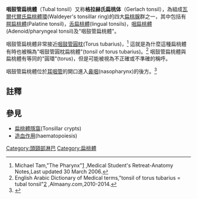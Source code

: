 {{NoteTA
|1=腭
}}
'''咽鼓管扁桃體'''（Tubal tonsil）又称'''格拉赫氏扁桃体'''（Gerlach tonsil），為組成[[瓦爾代爾氏扁桃體環|瓦爾代爾氏扁桃體環]](Waldeyer's tonsillar ring)的四大[[扁桃腺|扁桃腺]]群之一，其中包括有[[腭扁桃體|腭扁桃體]](Palatine tonsil)，[[舌扁桃體|舌扁桃體]](lingual tonsils)，[[咽扁桃體|咽扁桃體]](Adenoid/pharyngeal tonsil)及"咽鼓管扁桃體"。 

咽鼓管扁桃體非常接近[[咽鼓管圓枕|咽鼓管圓枕]](Torus tubarius)，<ref>Michael Tam,"The Pharynx"[http://download.videohelp.com/vitualis/med/pharynx.htm] {{Wayback|url=http://download.videohelp.com/vitualis/med/pharynx.htm |date=20170725143304 }},Medical Student's Retreat-Anatomy Notes,Last updated 30 March 2006.</ref> 這就是為什麼這種扁桃體有時也被稱為"咽鼓管圓枕扁桃體"(tonsil of torus tubarius)。<ref>English Arabic Dictionary of Medical terms,"tonsil of torus tubarius = tubal tonsil"[http://www.almaany.com/home.php?language=english&lang_name=English&category=Medical&word=tonsil+of+torus+tubarius++%3D++tubal+tonsil] {{Wayback|url=http://www.almaany.com/home.php?language=english&lang_name=English&category=Medical&word=tonsil+of+torus+tubarius++%3D++tubal+tonsil |date=20140504153606 }},Almaany.com,2010-2014.</ref> 咽鼓管扁桃體與扁桃體有等同的"圓環"(torus)，但是可能被視為不正確或不準確的稱呼。 

咽鼓管扁桃體位於[[耳咽管|耳咽管]]的開口進入[[鼻咽|鼻咽]](nasopharynx)的後方。<ref name="isbn0805355111">{{cite book |author=Patricia Brady Wilhelm; Marieb, Elaine Nicpon; Mallatt, Jon |title=Human anatomy |publisher=Pearson/Benjamin Cummings |location=San Francisco |year=2005 |isbn=0-8053-5511-1 |oclc= |doi= |page=572}}</ref>

==註釋==
{{reflist}}

==參見==
*[[扁桃體隱窩|扁桃體隱窩]](Tonsillar crypts)
*[[造血作用|造血作用]](haematopoiesis)

{{Lymphatic organ anatomy|state=collapsed}}

[[Category:頭頸部淋巴|Category:頭頸部淋巴]]
[[Category:扁桃體|Category:扁桃體]]